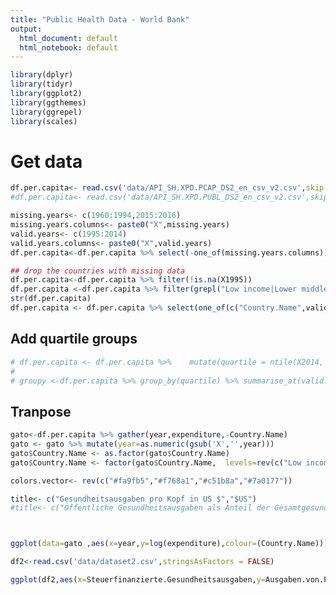 ```yaml
---
title: "Public Health Data - World Bank"
output:
  html_document: default
  html_notebook: default
---
```




```r
library(dplyr)
library(tidyr)
library(ggplot2)
library(ggthemes)
library(ggrepel)
library(scales)
```


# Get data
```r
df.per.capita<- read.csv('data/API_SH.XPD.PCAP_DS2_en_csv_v2.csv',skip = 4,stringsAsFactors = FALSE)
#df.per.capita<- read.csv('data/API_SH.XPD.PUBL_DS2_en_csv_v2.csv',skip = 4,stringsAsFactors = FALSE)

missing.years<- c(1960:1994,2015:2016)
missing.years.columns<- paste0("X",missing.years)
valid.years<- c(1995:2014)
valid.years.columns<- paste0("X",valid.years)
df.per.capita<-df.per.capita %>% select(-one_of(missing.years.columns))

## drop the countries with missing data
df.per.capita<-df.per.capita %>% filter(!is.na(X1995))
df.per.capita <-df.per.capita %>% filter(grepl("Low income|Lower middle income|Upper middle income|High income",Country.Name))
str(df.per.capita)
df.per.capita <- df.per.capita %>% select(one_of(c("Country.Name",valid.years.columns))) 

```
## Add quartile groups
```r
# df.per.capita <- df.per.capita %>%    mutate(quartile = ntile(X2014, 4)) %>% arrange((quartile))
# 
# groupy <-df.per.capita %>% group_by(quartile) %>% summarise_at(valid.years.columns,funs(mean))
```
## Tranpose
```r
gato<-df.per.capita %>% gather(year,expenditure,-Country.Name)
gato <- gato %>% mutate(year=as.numeric(gsub('X','',year)))
gato$Country.Name <- as.factor(gato$Country.Name)
gato$Country.Name <- factor(gato$Country.Name,  levels=rev(c("Low income","Lower middle income","Low & middle income","Middle income", "Upper middle income","High income")))


```

```r
colors.vector<- rev(c("#fa9fb5","#f768a1","#c51b8a","#7a0177"))

title<- c("Gesundheitsausgaben pro Kopf in US $","$US")
#title<- c("Öffentliche Gesundheitsausgaben als Anteil der Gesamtgesundheitsausgaben","%")



ggplot(data=gato ,aes(x=year,y=log(expenditure),colour=(Country.Name)))+theme_minimal()+ geom_line(size=1)+labs(colour="")+ theme(axis.title = element_text(), axis.title.x=element_blank(), axis.text.x = element_text(angle = 90, hjust = 1),legend.text=element_text(size=10),plot.caption=element_text(size=8))+ ggtitle(title[1])+ylab(title[2]) + scale_colour_manual(values = colors.vector, labels = (c("Länder mit hohem Einkommen","Länder mit gehobenem mittleren Einkommen","Länder mit niedrigem mittleren Einkommen","Länder mit niedrigem Einkommen")))+  guides(fill = guide_legend(nrow = 2,ncol = 2, title.hjust = 0.4))+  guides(col = guide_legend(nrow = 2))+  theme(legend.position="bottom")


```

```r
df2<-read.csv('data/dataset2.csv',stringsAsFactors = FALSE)

ggplot(df2,aes(x=Steuerfinanzierte.Gesundheitsausgaben,y=Ausgaben.von.Pflichtkrankenversicherungen,label=CODE))+  geom_text(check_overlap = TRUE,size=4,color="#7a0177")+labs(x='Steuerfinanzierte Gesundheitsausgaben (%)',y='Ausgaben von Pflichtkrankenversicherungen (%)')

```

